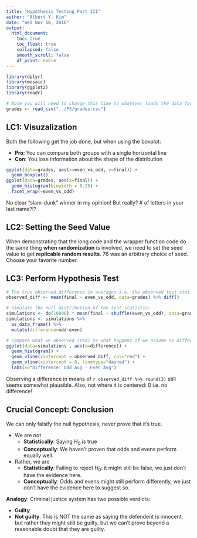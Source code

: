 ```yaml
---
title: "Hypothesis Testing Part III"
author: "Albert Y. Kim"
date: "Wed Nov 18, 2016"
output:
  html_document:
    toc: true
    toc_float: true
    collapsed: false
    smooth_scroll: false
    df_print: kable
---
```


```r
library(dplyr)
library(mosaic)
library(ggplot2)
library(readr)

# Note you will need to change this line to whatever loads the data for you:
grades <- read_csv("../PS/grades.csv")
```




## LC1: Visuzalization

Both the following get the job done, but when using the boxplot:

* **Pro**: You can compare both groups with a single horizontal line
* **Con**: You lose information about the shape of the distribution

```r
ggplot(data=grades, aes(x=even_vs_odd, y=final)) +
  geom_boxplot()
ggplot(data=grades, aes(x=final)) +
  geom_histogram(binwidth = 0.25) + 
  facet_wrap(~even_vs_odd)
```

No clear "slam-dunk" winner in my opinion! But really? # of letters in your last
name?!?




## LC2: Setting the Seed Value

When demonstrating that the long code and the wrapper function code do the same
thing **when randomization** is involved, we need to set the seed value to get
**replicable random results**. 76 was an arbitrary choice of seed. Choose your 
favorite number.




## LC3: Perform Hypothesis Test

```r
# The true observed difference in averages i.e. the observed test statistic
observed_diff <- mean(final ~ even_vs_odd, data=grades) %>% diff()

# Simulate the null distribution of the test statistic:
simulations <- do(10000) * mean(final ~ shuffle(even_vs_odd), data=grades)
simulations <- simulations %>%
  as_data_frame() %>% 
  mutate(difference=odd-even)

# Compare what we observed (red) to what happens if we assume no difference:
ggplot(data=simulations , aes(x=difference)) +
  geom_histogram() +
  geom_vline(xintercept = observed_diff, col="red") +
  geom_vline(xintercept = 0, linetype="dashed") +
  labs(x="Difference: Odd Avg - Even Avg")
```

Observing a difference in means of `r observed_diff %>% round(3)` still seems
somewhat plausible. Also, not where it is centered: 0 i.e. no difference!




## Crucial Concept: Conclusion

We can only falsify the null hypothesis, never prove that it's true.

* We are not
    + **Statistically**: Saying $H_0$ is true
    + **Conceptually**: We haven't proven that odds and evens perform equally well.
* Rather, we are
    + **Statistically**: Failing to reject $H_0$: it might still be false, we just don't have the evidence here.
    + **Conceptually**: Odds and evens might still perform differently, we just don't have the evidence here to suggest so.


**Analogy**: Criminal justice system has two possible verdicts:

* **Guilty**
* **Not guilty**. This is NOT the same as saying the defendent is innocent, but rather they might still be guilty, but we can't prove beyond a reasonable doubt that they are guilty.








